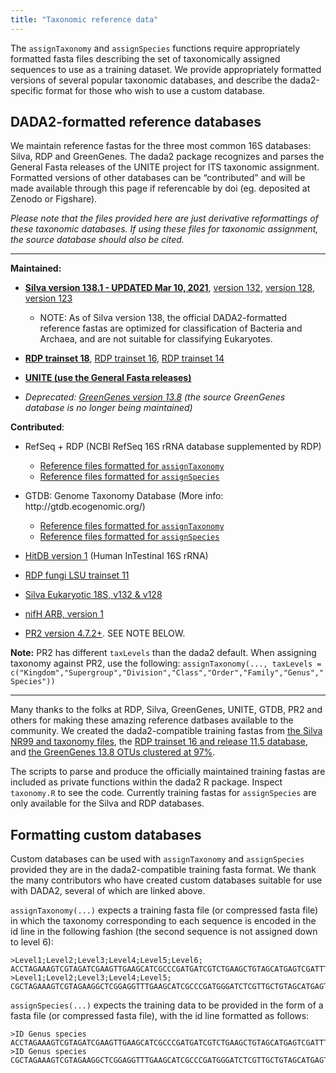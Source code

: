 ```yaml
---
title: "Taxonomic reference data"
---
```


The `assignTaxonomy` and `assignSpecies` functions require appropriately formatted fasta files describing the set of taxonomically assigned sequences to use as a training dataset. We provide appropriately formatted versions of several popular taxonomic databases, and describe the dada2-specific format for those who wish to use a custom database.

## DADA2-formatted reference databases

We maintain reference fastas for the three most common 16S databases: Silva, RDP and GreenGenes. The dada2 package recognizes and parses the General Fasta releases of the UNITE project for ITS taxonomic assignment. Formatted versions of other databases can be "contributed" and will be made available through this page if referencable by doi (eg. deposited at Zenodo or Figshare). 

*Please note that the files provided here are just derivative reformattings of these taxonomic databases. If using these files for taxonomic assignment, the source database should also be cited.*

--------------------------

**Maintained:**

* **[Silva version 138.1 - UPDATED Mar 10, 2021](https://doi.org/10.5281/zenodo.4587954)**, [version 132](https://doi.org/10.5281/zenodo.1172782), [version 128](https://doi.org/10.5281/zenodo.801831),  [version 123](http://dx.doi.org/10.5281/zenodo.158958)
  - NOTE: As of Silva version 138, the official DADA2-formatted reference fastas are optimized for classification of Bacteria and Archaea, and are not suitable for classifying Eukaryotes.


* **[RDP trainset 18](https://doi.org/10.5281/zenodo.4310150)**, [RDP trainset 16](https://doi.org/10.5281/zenodo.801827), [RDP trainset 14](http://dx.doi.org/10.5281/zenodo.158955)

* **[UNITE (use the General Fasta releases)](https://unite.ut.ee/repository.php)**

* *Deprecated: [GreenGenes version 13.8](http://dx.doi.org/10.5281/zenodo.158955) (the source GreenGenes database is no longer being maintained)*

**Contributed**:

* RefSeq + RDP (NCBI RefSeq 16S rRNA database supplemented by RDP)
    + [Reference files formatted for `assignTaxonomy`](https://zenodo.org/record/2541239)
    + [Reference files formatted for `assignSpecies`](https://zenodo.org/record/2658728#.XM7qtBNKhYh)

* GTDB: Genome Taxonomy Database  (More info: http://gtdb.ecogenomic.org/)
    + [Reference files formatted for `assignTaxonomy`](https://zenodo.org/record/2541239)
    + [Reference files formatted for `assignSpecies`](https://zenodo.org/record/2658728#.XM7qtBNKhYh)

* [HitDB version 1](http://doi.org/10.5281/zenodo.159205) (Human InTestinal 16S rRNA)

* [RDP fungi LSU trainset 11](https://doi.org/10.5281/zenodo.835612)

* [Silva Eukaryotic 18S, v132 & v128](https://zenodo.org/record/1447330)

* [nifH ARB, version 1](https://doi.org/10.5281/zenodo.3958364)

* [PR2 version 4.7.2+](https://github.com/vaulot/pr2_database/releases). SEE NOTE BELOW.

**Note:** PR2 has different `taxLevels` than the dada2 default. When assigning taxonomy against PR2, use the following: `assignTaxonomy(..., taxLevels = c("Kingdom","Supergroup","Division","Class","Order","Family","Genus","Species"))`


--------------------------

Many thanks to the folks at RDP, Silva, GreenGenes, UNITE, GTDB, PR2 and others for making these amazing reference datbases available to the community. We created the dada2-compatible training fastas from [the Silva NR99 and taxonomy files](https://www.arb-silva.de/no_cache/download/archive/release_138/Exports/), the [RDP trainset 16 and release 11.5 database](http://rdp.cme.msu.edu/misc/resources.jsp), and [the GreenGenes 13.8 OTUs clustered at 97\%](ftp://greengenes.microbio.me/greengenes_release/gg_13_8_otus/).

The scripts to parse and produce the officially maintained training fastas are included as private functions within the dada2 R package. Inspect `taxonomy.R` to see the code. Currently training fastas for `assignSpecies` are only available for the Silva and RDP databases. 

## Formatting custom databases

Custom databases can be used with `assignTaxonomy` and `assignSpecies` provided they are in the dada2-compatible training fasta format. We thank the many contributors who have created custom databases suitable for use with DADA2, several of which are linked above.

`assignTaxonomy(...)` expects a training fasta file (or compressed fasta file) in which the taxonomy corresponding to each sequence is encoded in the id line in the following fashion (the second sequence is not assigned down to level 6):

```
>Level1;Level2;Level3;Level4;Level5;Level6;
ACCTAGAAAGTCGTAGATCGAAGTTGAAGCATCGCCCGATGATCGTCTGAAGCTGTAGCATGAGTCGATTTTCACATTCAGGGATACCATAGGATAC
>Level1;Level2;Level3;Level4;Level5;
CGCTAGAAAGTCGTAGAAGGCTCGGAGGTTTGAAGCATCGCCCGATGGGATCTCGTTGCTGTAGCATGAGTACGGACATTCAGGGATCATAGGATAC
```

`assignSpecies(...)` expects the training data to be provided in the form of a fasta file (or compressed fasta file), with the id line formatted as follows:

```
>ID Genus species
ACCTAGAAAGTCGTAGATCGAAGTTGAAGCATCGCCCGATGATCGTCTGAAGCTGTAGCATGAGTCGATTTTCACATTCAGGGATACCATAGGATAC
>ID Genus species
CGCTAGAAAGTCGTAGAAGGCTCGGAGGTTTGAAGCATCGCCCGATGGGATCTCGTTGCTGTAGCATGAGTACGGACATTCAGGGATCATAGGATAC
```

